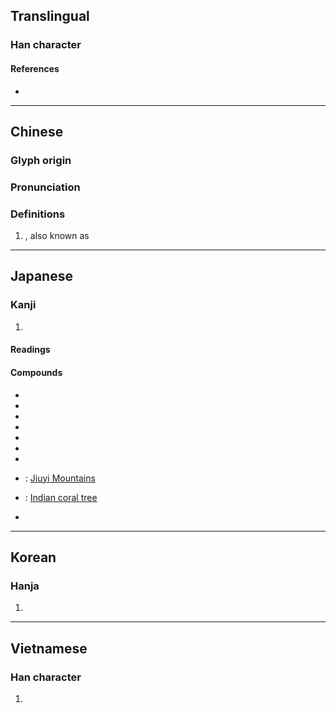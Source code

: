 {{character info/new}}
==Translingual==

===Han character===
{{Han char|rn=75|rad=木|as=07|sn=11|four=41961|canj=DMMR|ids=⿰木吾}}

====References====
* {{Han ref|kx=0530.110|dkj=14872|dj=0918.090|hdz=21211.020|uh=68A7|ud=26791|bh=B1EF|bd=45551}}

----

==Chinese==
{{zh-forms}}

===Glyph origin===
{{Han etym}}

===Pronunciation===
{{zh-pron
|m=wú,wù,yǔ
|c=ng4
|mn=qz,tw,xm:ngô͘/twv,zz:gô͘
|mn-t=ngo5
|mc=y
|oc=y
|ma=
|cat=pn
}}

===Definitions===
{{zh-hanzi}}

# {{vern|Chinese parasol tree}} {{gloss|{{taxlink|Firmiana platanifolia|species|noshow=1|ver=170615}}}}, also known as {{taxlink|Sterculia platanifolia|species|noshow=1}}

----

==Japanese==

===Kanji===
{{ja-kanji|grade=|rs=木07}}

# {{defn|lang=ja|sort=木07}}

====Readings====
{{ja-readings
|goon=ぐ
|kanon=ご
|kun=あおぎり-
}}

====Compounds====
{{der-top|Compounds}}
* {{ja-r|魁梧|かいご}}
* {{ja-r|梧下|ごか}}
* {{ja-r|梧窓漫筆|ごそうまんぴつ}}
* {{ja-r|梧桐|ごとう}}
* {{ja-r|梧右|ごゆう}}
* {{ja-r|梧葉|ごよう}}
* {{ja-r|蒼梧|そうご}}
* {{ja-r|蒼梧|^そうご}}: [[w:Jiuyi Mountains|Jiuyi Mountains]]
* {{ja-r|梯梧|でいご}}: [[Indian coral tree]]
* {{ja-r|碧梧|へきご}}
{{der-bottom}}

----

==Korean==

===Hanja===
{{ko-hanja|hangeul=오|eumhun=|rv=o|mr=o|y=o}}

# {{defn|lang=ko|sort=木07}}

----

==Vietnamese==

===Han character===
{{vi-hantu|[[ngô]]|rs=木07}}

# {{defn|lang=vi|sort=木07}}